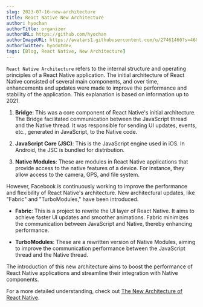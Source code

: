 ```yaml
---
slug: 2023-07-16-new-architecture
title: React Native New Architecture
author: hyochan
authorTitle: organizer
authorURL: https://github.com/hyochan
authorImageURL: https://avatars1.githubusercontent.com/u/27461460?s=460&u=b5860875e26d33fd70fd210f4ea74f81cdf9d99b&v=4
authorTwitter: hyodotdev
tags: [Blog, React Native, New Architecture]
---
```



`React Native Architecture` refers to the internal structure and operating principles of a React Native application. The initial architecture of React Native consisted of several main components, and over time, enhancements and updates were made to improve the performance and stability of the application. This explanation is based on information up to 2021.

1. **Bridge**: This was a core component of React Native's initial architecture. The Bridge facilitated communication between the JavaScript thread and the Native thread. It was responsible for sending UI updates, events, etc., generated in JavaScript, to the Native code.

2. **JavaScript Core (JSC)**: This is the JavaScript engine used in iOS. In Android, the JSC is bundled for distribution.

3. **Native Modules**: These are modules in React Native applications that provide access to the native features of a device. For instance, they allow access to the camera, GPS, and file system.

However, Facebook is continuously working to improve the performance and flexibility of React Native's architecture. New architectural updates, like "Fabric" and "TurboModules," have been introduced.

- **Fabric**: This is a project to rewrite the UI layer of React Native. It aims to achieve faster UI updates and smoother animations. Fabric minimizes the communication between JavaScript and Native, thereby enhancing performance.

- **TurboModules**: These are a rewritten version of Native Modules, aiming to improve the communication performance between the JavaScript thread and the Native thread.

The introduction of this new architecture aims to boost the performance of React Native applications and streamline their integration with Native components.

For a more detailed understanding, check out [The New Architecture of React Native](https://medium.com/crossplatformkorea/%EB%A6%AC%EC%95%A1%ED%8A%B8%EB%84%A4%EC%9D%B4%ED%8B%B0%EB%B8%8C-%EC%83%88%EB%A1%9C%EC%9A%B4-%EC%95%84%ED%82%A4%ED%85%8D%EC%B3%90-fae32d16f651).

<AdFitMobileBanner
  unit="DAN-ToBFS44DTfrAHzOv"
  className="adfit-middle-mobile-2023-07-16-2"
/>
